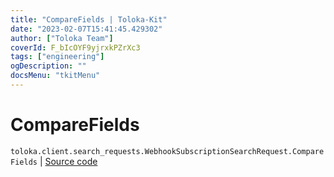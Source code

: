 ```yaml
---
title: "CompareFields | Toloka-Kit"
date: "2023-02-07T15:41:45.429302"
author: ["Toloka Team"]
coverId: F_bIcOYF9yjrxkPZrXc3
tags: ["engineering"]
ogDescription: ""
docsMenu: "tkitMenu"
---
```


# CompareFields
`toloka.client.search_requests.WebhookSubscriptionSearchRequest.CompareFields` | [Source code](https://github.com/Toloka/toloka-kit/blob/v1.1.3/src/client/search_requests.py#L873)